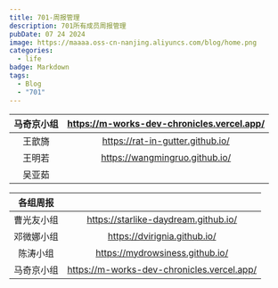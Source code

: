 ```yaml
---
title: 701-周报管理
description: 701所有成员周报管理
pubDate: 07 24 2024
image: https://maaaa.oss-cn-nanjing.aliyuncs.com/blog/home.png
categories:
  - life
badge: Markdown
tags:
  - Blog
  - "701"
---
```






| 马奇京小组 | https://m-works-dev-chronicles.vercel.app/ |
| :--------: | :----------------------------------------: |
|   王歆旖   |      https://rat-in-gutter.github.io/      |
|   王明若   |       https://wangmingruo.github.io/       |
|   吴亚茹   |                                            |

|  各组周报  |                                            |
| :--------: | :----------------------------------------: |
| 曹光友小组 |    https://starlike-daydream.github.io/    |
| 邓微娜小组 |        https://dvirignia.github.io/        |
|  陈涛小组  |      https://mydrowsiness.github.io/       |
| 马奇京小组 | https://m-works-dev-chronicles.vercel.app/ |












